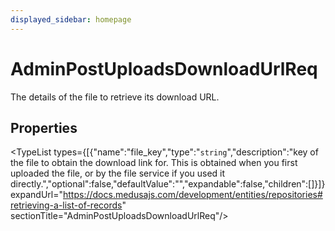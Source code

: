 ```yaml
---
displayed_sidebar: homepage
---
```



# AdminPostUploadsDownloadUrlReq

The details of the file to retrieve its download URL.

## Properties

<TypeList types={[{"name":"file_key","type":"`string`","description":"key of the file to obtain the download link for. This is obtained when you first uploaded the file, or by the file service if you used it directly.","optional":false,"defaultValue":"","expandable":false,"children":[]}]} expandUrl="https://docs.medusajs.com/development/entities/repositories#retrieving-a-list-of-records" sectionTitle="AdminPostUploadsDownloadUrlReq"/>
